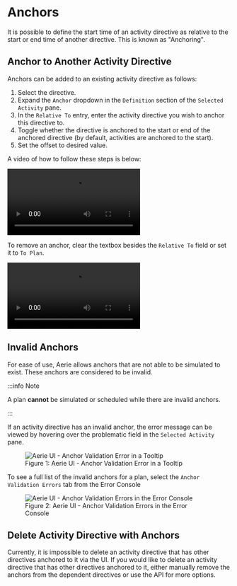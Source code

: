 
# Anchors

It is possible to define the start time of an activity directive as relative to the start or end time of another directive. This is known as "Anchoring".

## Anchor to Another Activity Directive

Anchors can be added to an existing activity directive as follows:

1. Select the directive.
2. Expand the `Anchor` dropdown in the `Definition` section of the `Selected Activity` pane.
3. In the `Relative To` entry, enter the activity directive you wish to anchor this directive to.
4. Toggle whether the directive is anchored to the start or end of the anchored directive (by default, activities are anchored to the start).
5. Set the offset to desired value.

A video of how to follow these steps is below:

<video controls>
  <source src={setAnchorsDemo} />
</video>

To remove an anchor, clear the textbox besides the `Relative To` field or set it to `To Plan`.

<video controls>
  <source src={removeAnchorsDemo} />
</video>

## Invalid Anchors

For ease of use, Aerie allows anchors that are not able to be simulated to exist. These anchors are considered to be invalid.

:::info Note

A plan **cannot** be simulated or scheduled while there are invalid anchors.

:::

If an activity directive has an invalid anchor, the error message can be viewed by hovering over the problematic field in the `Selected Activity` pane.

<figure>
  <img alt="Aerie UI - Anchor Validation Error in a Tooltip" src={invalidAnchorTooltip} />
  <figcaption>Figure 1: Aerie UI - Anchor Validation Error in a Tooltip</figcaption>
</figure>

To see a full list of the invalid anchors for a plan, select the `Anchor Validation Errors` tab from the Error Console

<figure>
  <img alt="Aerie UI - Anchor Validation Errors in the Error Console" src={invalidAnchorsList} />
  <figcaption>Figure 2: Aerie UI - Anchor Validation Errors in the Error Console</figcaption>
</figure>

## Delete Activity Directive with Anchors

<div>
  <p>
    Currently, it is impossible to delete an activity directive that has other directives anchored to it via the UI. If
    you would like to delete an activity directive that has other directives anchored to it, either manually remove the
    anchors from the dependent directives or <Link to="/api/examples/planning/anchors">use the API</Link> for more
    options.
  </p>
</div>
